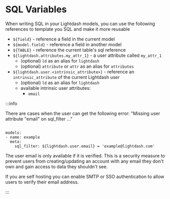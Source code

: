 # SQL Variables

When writing SQL in your Lightdash models, you can use the following references to template you SQL and make it more
reusable

- `${field}` - reference a field in the current model
- `${model.field}` - reference a field in another model
- `${TABLE}` - reference the current table's sql reference
- `${lightdash.attributes.my_attr_1}` - a user attribute called `my_attr_1`
  - (optional) `ld` as an alias for `lightdash`
  - (optional) `attribute` or `attr` as an alias for `attributes`
- `${lightdash.user.<intrinsic_attribute>}` - reference an `intrinsic_attribute` of the current Lightdash user
  - (optional) `ld` as an alias for `lightdash`
  - available intrinsic user attributes:
    - `email`

:::info

There are cases when the user can get the following error:
"Missing user attribute "email" on sql_filter ..."
```

models:
- name: example
  meta:
    sql_filter: ${lightdash.user.email} = 'example@lightdash.com'

```
The user email is only available if it is verified.
This is a security measure to prevent users from creating/updating an account with any email they don't own and gain access to data they shouldn't see.

If you are self hosting you can enable SMTP or SSO authentication to allow users to verify their email address.

:::

